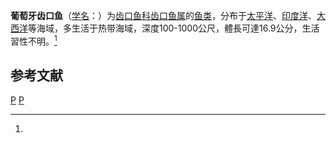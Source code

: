 {{Speciesbox 
| status = NE
| status_system = IUCN3.1
| taxon = Evermannella balbo
| image = Evermannella balbo.jpg
| image_width = 250px
| image_caption = 葡萄牙齿口鱼，翻攝於圖鑑《''Oceanic Ichthyology''》
| authority =  (Risso, 1820)<ref name='id5610'>{{cite web| url =http://www.bioinfo.cn/db05/BjdwSpecies.php?action=view&id=5610| title =齿口鱼| work =《中国动物物种编目数据库》| publisher =中国科学院微生物研究所| author =中国科学院动物研究所| accessdate =2009-04-11| deadurl =yes| archiveurl =https://web.archive.org/web/20160305100325/http://www.bioinfo.cn/db05/BjdwSpecies.php?action=view&id=5610| archivedate =2016-03-05}}</ref>
}}

'''葡萄牙齿口鱼'''（[[学名|学名]]：{{lang|la|''Evermannella balbo''}}）为[[齿口鱼科|齿口鱼科]][[齿口鱼属|齿口鱼属]]的[[鱼类|鱼类]]，分布于[[太平洋|太平洋]]、[[印度洋|印度洋]]、[[大西洋|大西洋]]等海域，多生活于热带海域，深度100-1000公尺，體長可達16.9公分，生活習性不明。<ref name='id5610'/>

== 参考文献 ==
{{reflist}}

{{Taxonbar|from=Q3735451}}

[[Category:齿口鱼属|P]]
[[Category:1820年描述的鱼类|P]]